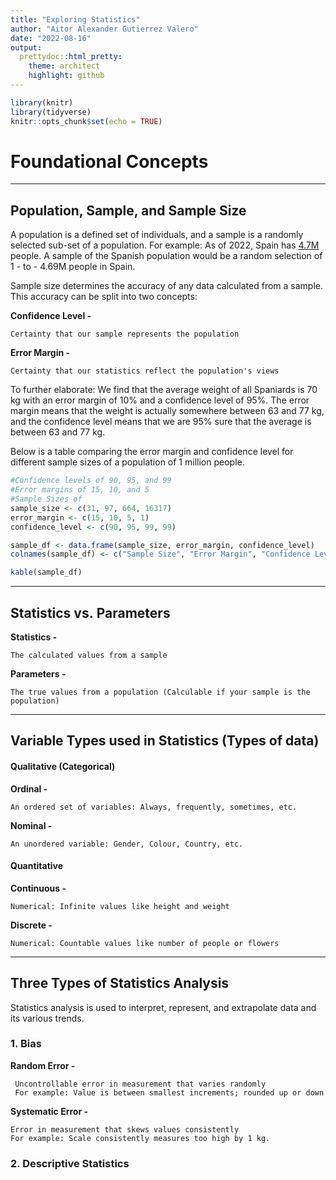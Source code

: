 ```yaml
---
title: "Exploring Statistics"
author: "Aitor Alexander Gutierrez Valero"
date: "2022-08-16"
output: 
  prettydoc::html_pretty:
    theme: architect
    highlight: github
---
```


```r
library(knitr)
library(tidyverse)
knitr::opts_chunk$set(echo = TRUE)
```

# Foundational Concepts

---

## Population, Sample, and Sample Size


A population is a defined set of individuals, and a sample is a randomly selected sub-set of a population. For example: As of 2022, Spain has [4.7M](https://www.ine.es/dyngs/INEbase/es/operacion.htm?c=Estadistica_C&cid=1254736176951&menu=ultiDatos&idp=1254735572981) people. A sample of the Spanish population would be a random selection of 1 - to - 4.69M people in Spain.

Sample size determines the accuracy of any data calculated from a sample. This accuracy can be split into two concepts:


**Confidence Level -**

    Certainty that our sample represents the population


**Error Margin -**

    Certainty that our statistics reflect the population's views


To further elaborate: We find that the average weight of all Spaniards is 70 kg with an error margin of 10% and a confidence level of 95%. The error margin means that the weight is actually somewhere between 63 and 77 kg, and the confidence level means that we are 95% sure that the average is between 63 and 77 kg.


Below is a table comparing the error margin and confidence level for different sample sizes of a population of 1 million people.
```r
#Confidence levels of 90, 95, and 99
#Error margins of 15, 10, and 5
#Sample Sizes of
sample_size <- c(31, 97, 664, 16317)
error_margin <- c(15, 10, 5, 1)
confidence_level <- c(90, 95, 99, 99)

sample_df <- data.frame(sample_size, error_margin, confidence_level)
colnames(sample_df) <- c("Sample Size", "Error Margin", "Confidence Level")

kable(sample_df)
```

---

## Statistics vs. Parameters
**Statistics -**

    The calculated values from a sample

**Parameters -**

    The true values from a population (Calculable if your sample is the population)

---

## Variable Types used in Statistics (Types of data)

#### Qualitative (Categorical)
**Ordinal -**

    An ordered set of variables: Always, frequently, sometimes, etc.

**Nominal -**

    An unordered variable: Gender, Colour, Country, etc.

#### Quantitative
**Continuous -**

    Numerical: Infinite values like height and weight

**Discrete -**

    Numerical: Countable values like number of people or flowers

---

## Three Types of Statistics Analysis

Statistics analysis is used to interpret, represent, and extrapolate data and its various trends.


### 1. Bias

**Random Error -**

     Uncontrollable error in measurement that varies randomly
     For example: Value is between smallest increments; rounded up or down

**Systematic Error -**

    Error in measurement that skews values consistently
    For example: Scale consistently measures too high by 1 kg.

### 2. Descriptive Statistics



